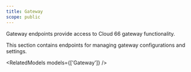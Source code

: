 ```yaml
---
title: Gateway
scope: public
---
```


Gateway endpoints provide access to Cloud 66 gateway functionality.

This section contains endpoints for managing gateway configurations and settings.

<RelatedModels models={['Gateway']} />